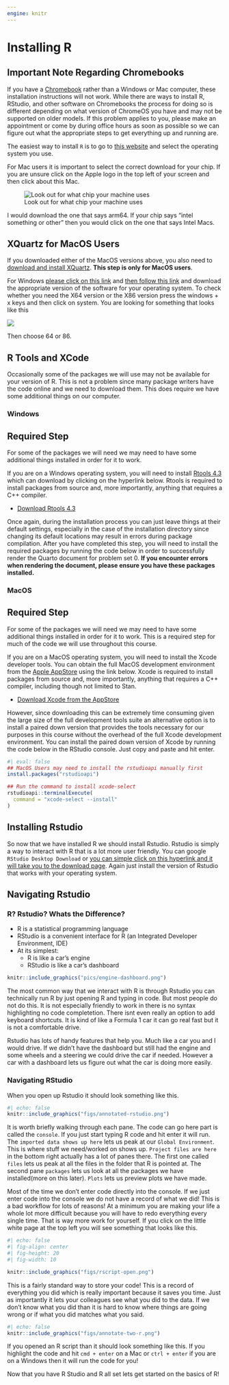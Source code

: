 ```yaml
---
engine: knitr
---
```



# Installing R 

::: callout-important
## Important Note Regarding Chromebooks

If you have a [Chromebook](https://en.wikipedia.org/wiki/Chromebook) rather 
than a Windows or Mac computer, these installation instructions will not work. 
While there are ways to install R, RStudio, and other software on Chromebooks 
the process for doing so is different depending on what version of ChromeOS 
you have and may not be supported on older models. If this problem applies to 
you, please make an appointment or come by during office hours as soon as 
possible so we can figure out what the appropriate steps to get everything up 
and running are.
:::



The easiest way to install `R` is to go to [this website](https://cran.rstudio.com/) and select the operating system you use. 


For Mac users it is important to select the correct download for your chip. If you are unsure click on the Apple logo in the top left of your screen and then click about this Mac. 


![Look out for what chip your machine uses](figs/machine-image.png)

I would download the one that says arm64. If your chip says "intel something or other" then you would click on the one that says Intel Macs.


::: callout-important
## XQuartz for MacOS Users

If you downloaded either of the MacOS versions above, you also need to 
[download and install XQuartz](https://www.xquartz.org/). 
**This step is only for MacOS users**.
:::




For Windows [please click on this link](https://cran.rstudio.com/bin/windows/base/) and [then follow this link](https://support.microsoft.com/en-us/topic/update-for-universal-c-runtime-in-windows-c0514201-7fe6-95a3-b0a5-287930f3560c) and download the appropriate version of the software for your operating system. To check whether you need the X64 version or the X86 version press the windows + x keys and then click on system. You are looking for something that looks like this 

![](figs/windows-machine.png)


Then choose 64 or 86. 




## R Tools and XCode

Occasionally some of the packages we will use may not be available for your version of R. This is not a problem since many package writers have the code online and we need to download them. This does require we have some additional things on our computer.


:::panel-tabset

### Windows

::: callout-warning
## Required Step

For some of the packages we will need we may need to have some additional things installed in order for it to work.  
:::

If you are on a Windows operating system, you will need to install [Rtools 4.3](https://cran.r-project.org/bin/windows/Rtools/rtools43/rtools.html) which 
can download by clicking on the hyperlink below. Rtools is required to 
install packages from source and, more importantly, anything that requires a 
C++ compiler.

-   [Download Rtools 4.3](https://cran.r-project.org/bin/windows/Rtools/rtools43/files/rtools43-5550-5548.exe)

::: a
Once again, during the installation process you can just leave things at 
their default settings, especially in the case of the installation directory 
since changing its default locations may result in errors during package 
compilation. After you have completed this step, you will need to install the 
required packages by running the code below in order to successfully render 
the Quarto document for problem set 0. **If you encounter errors when rendering the document, please ensure you have these packages installed.**
:::


### MacOS

::: callout-warning
## Required Step

For some of the packages we will need we may need to have some additional things installed in order for it to work.  This is a required 
step for much of the code we will use throughout this course.
:::

If you are on a MacOS operating system, you will need to install the Xcode 
developer tools. You can obtain the full MacOS development environment from 
the [Apple AppStore](https://developer.apple.com/xcode/resources/) using the 
link below. Xcode is required to install packages from source and, more 
importantly, anything that requires a C++ compiler, including though not 
limited to Stan.

-   [Download Xcode from the AppStore](https://apps.apple.com/us/app/xcode/id497799835?mt=12)

::: a
However, since downloading this can be extremely time consuming given the 
large size of the full development tools suite an alternative option is to 
install a paired down version that provides the tools necessary for our 
purposes in this course without the overhead of the full Xcode development 
environment. You can install the paired down version of Xcode by running the 
code below in the RStudio console. Just copy and paste and hit enter.


```r
#| eval: false
## MacOS Users may need to install the rstudioapi manually first
install.packages("rstudioapi")

## Run the command to install xcode-select
rstudioapi::terminalExecute(
  command = "xcode-select --install"
)
```




:::


:::

## Installing Rstudio

So now that we have installed R we should install Rstudio. Rstudio is simply a way to interact with R that is a lot more user friendly.  You can google `RStudio Desktop Download` or [you can simple click on this hyperlink and it will take you to the download page](https://posit.co/download/rstudio-desktop/). Again just install the version of Rstudio that works with your operating system.







## Navigating Rstudio 



### R? Rstudio? Whats the Difference?

- R is a statistical programming language
- RStudio is a convenient interface for R (an Integrated Developer Environment, IDE)
- At its simplest:
    - R is like a car’s engine
    - RStudio is like a car’s dashboard

```r
knitr::include_graphics("pics/engine-dashboard.png")
```



The most common way that we interact with R is through  Rstudio you can technically run R by just opening R and typing in code. But most people do not do this. It is not especially friendly to work in there is no syntax highlighting no code completetion. There isnt even really an option to add keyboard shortcuts. It is kind of like a Formula 1 car it can go real fast but it is not a comfortable drive. 


Rstudio has lots of handy features that help you. Much like a car you and I would drive. If we didn't have the dashboard but still had the engine and some wheels and a steering we could drive the car if needed. However a car with a dashboard lets us figure out what the car is doing more easily.





### Navigating RStudio 

When you open up Rstudio it should look something like this.

```r
#| echo: false
knitr::include_graphics("figs/annotated-rstudio.png")

```


It is worth briefly walking through each pane. The code can go here part is called the `console`. If you just start typing R code and hit enter it will run. The `imported data shows up here` lets us peak at our `Global Environment`. This is where stuff we need/worked on shows up. `Project files are here` in the bottom right actually has a lot of panes there. The first one called `files` lets us peak at all the files in the folder that R is pointed at. The second pane `packages` lets us look at all the packages we have installed(more on this later). `Plots` lets us preview plots we have made.



Most of the time we don't enter code directly into the console. If we just enter code into the console we do not have a record of what we did! This is a bad workflow for lots of reasons! At a minimum you are making your life a whole lot more difficult because you will have to redo everything every single time. That is way more work for yourself. If you click on the little white page at the top left you will see something that looks like this. 


```r
#| echo: false 
#| fig-align: center
#| fig-height: 20
#| fig-width: 10

knitr::include_graphics("figs/rscript-open.png")


```

This is a fairly standard way to store your code! This is a record of everything you did which is really important because it saves you time. Just as importantly it lets your colleagues see what you did to the data. If we don't know what you did than it is hard to know where things are going wrong or if what you did matches what you said. 


```r
#| echo: false
knitr::include_graphics("figs/annotate-two-r.png")

```


If you opened an R script than it should look something like this. If you highlight the code and hit  `cmd + enter` on a Mac or `ctrl + enter` if you are on a Windows then it will run the code for you! 

Now that you have R Studio and R all set lets get started on the basics of R! 